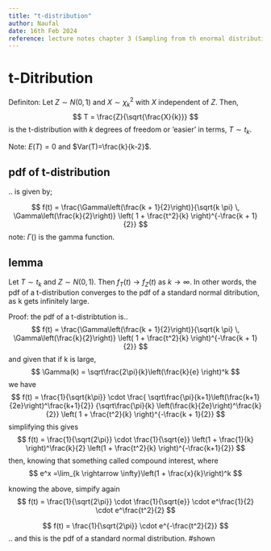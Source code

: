 ```yaml
---
title: "t-distribution"
author: Naufal
date: 16th Feb 2024
reference: lecture notes chapter 3 (Sampling from th enormal distributions), page 13-16
---
```


# t-Ditribution

Definiton: Let $Z \sim N(0,1)$ and $X \sim \chi^2_k$ with $X$ independent of $Z$. Then, $$
T = \frac{Z}{\sqrt{\frac{X}{k}}}
$$ is the t-distribution with $k$ degrees of freedom or 'easier' in terms, $T \sim t_k$.

Note: $E(T)=0$ and $Var(T)=\frac{k}{k-2}$.

## pdf of t-distribution

.. is given by;

$$
f(t) = \frac{\Gamma\left(\frac{k + 1}{2}\right)}{\sqrt{k \pi} \, \Gamma\left(\frac{k}{2}\right)} \left( 1 + \frac{t^2}{k} \right)^{-\frac{k + 1}{2}}
$$ note: $\Gamma()$ is the gamma function.

## lemma

Let $T \sim t_k$ and $Z \sim N(0,1)$. Then $f_T(t) \rightarrow f_Z(t)$ as $k \rightarrow \infty$. In other words, the pdf of a t-distribution converges to the pdf of a standard normal ditribution, as k gets infinitely large.

Proof: the pdf of a t-distribtution is.. $$
f(t) = \frac{\Gamma\left(\frac{k + 1}{2}\right)}{\sqrt{k \pi} \, \Gamma\left(\frac{k}{2}\right)} \left( 1 + \frac{t^2}{k} \right)^{-\frac{k + 1}{2}}
$$ and given that if k is large, $$
\Gamma(k) = \sqrt\frac{2\pi}{k}\left(\frac{k}{e} \right)^k
$$ we have $$
f(t) = \frac{1}{\sqrt{k\pi}}
\cdot
\frac{
\sqrt\frac{\pi}{k+1}\left(\frac{k+1}{2e}\right)^\frac{k+1}{2}}
{\sqrt\frac{\pi}{k} \left(\frac{k}{2e}\right)^\frac{k}{2}} 
\left( 1 + \frac{t^2}{k} \right)^{-\frac{k + 1}{2}}
$$ simplifying this gives $$
f(t) = \frac{1}{\sqrt{2\pi}} \cdot \frac{1}{\sqrt{e}} \left(1 + \frac{1}{k} \right)^\frac{k}{2} \left(1 + \frac{t^2}{k} \right)^{-\frac{k+1}{2}}
$$ then, knowing that something called compound interest, where $$
e^x =\lim_{k \rightarrow \infty}\left(1 + \frac{x}{k}\right)^k
$$

knowing the above, simpify again $$
f(t) = \frac{1}{\sqrt{2\pi}} \cdot \frac{1}{\sqrt{e}} \cdot e^\frac{1}{2} \cdot e^\frac{t^2}{2}
$$

$$
f(t) = \frac{1}{\sqrt{2\pi}} \cdot e^{-\frac{t^2}{2}}
$$ .. and this is the pdf of a standard normal distribution. #shown
